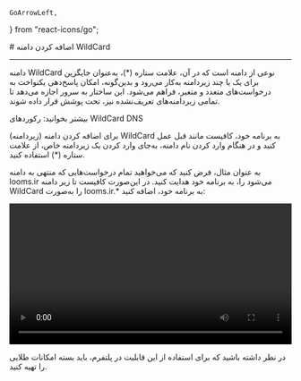     GoArrowLeft,
} from "react-icons/go";


<Layout>
<Head>
<title>مستندات اضافه کردن دامنه WildCard - لیارا</title>
<meta property="og:title" content="مستندات خدمات رایانش ابری لیارا" />
<meta property="og:description" content="مستندات مربوط به اضافه کردن دامنه WildCard به برنامه در لیارا"  />
<meta property="og:image" content="https://media.liara.ir/logos/liara-poster.jpg" />
</Head>
# اضافه کردن دامنه WildCard
<hr className="mb-2" />

دامنه WildCard نوعی از دامنه است که در آن، علامت ستاره (*)، به‌عنوان جایگزین برای یک یا چند زیردامنه به‌کار می‌رود و بدین‌گونه، امکان پاسخ‌دهی یکنواخت به درخواست‌های متعدد و متغیر، فراهم می‌شود. این ساختار به سرور اجازه می‌دهد تا تمامی زیردامنه‌های تعریف‌نشده نیز، تحت پوشش قرار داده شوند.

<div className="h-4" />
<Alert variant="success">
<p>
بیشتر بخوانید: <Link href="/dns-management-system/details/wildcard-dns-records/" className="text-[#2196f3]">رکوردهای WildCard DNS</Link>
</p>
</Alert>
<div className="h-4" />

برای اضافه کردن دامنه (زیردامنه) WildCard به برنامه خود، کافیست مانند قبل عمل کنید 
و در هنگام وارد کردن نام دامنه، به‌جای وارد کردن یک زیردامنه خاص، از علامت ستاره (*) استفاده کنید. 
<div className="h-4" />

به عنوان مثال، فرض کنید که می‌خواهید تمام درخواست‌هایی که منتهی به دامنه <Important>looms.ir</Important> می‌شود را، به برنامه خود هدایت کنید. در این‌صورت کافیست تا زیر دامنه WildCard را به‌صورت <Important>looms.ir.*</Important> به برنامه خود، اضافه کنید:
<div className="h-4" />

<video
  src="https://media.liara.ir/domain/add-wildcard-subdomain-to-app.mp4"
  controls="controls"
  className="block w-full"
  width="100%" />

<div className="h-4" />
<Alert variant="info">
<p>
در نظر داشته باشید که برای استفاده از این قابلیت در پلتفرم، باید بسته امکانات طلایی را تهیه کنید.
</p>
</Alert>


</Layout>